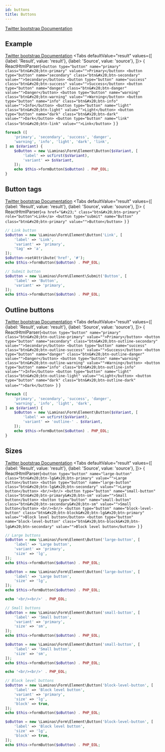 ```yaml
---
id: buttons
title: Buttons
---
```



[Twitter bootstrap Documentation](https://getbootstrap.com/docs/4.5/components/buttons/)
## Example
[Twitter bootstrap Documentation](https://getbootstrap.com/docs/4.5/components/buttons/#example)
<Tabs
    defaultValue="result"
    values={[
      {label: 'Result', value: 'result'},
      {label: 'Source', value: 'source'},
    ]}>
<TabItem value="result">{ ReactHtmlParser(`<button type="button" name="primary" class="btn&#x20;btn-primary" value="">Primary</button>
<button type="button" name="secondary" class="btn&#x20;btn-secondary" value="">Secondary</button>
<button type="button" name="success" class="btn&#x20;btn-success" value="">Success</button>
<button type="button" name="danger" class="btn&#x20;btn-danger" value="">Danger</button>
<button type="button" name="warning" class="btn&#x20;btn-warning" value="">Warning</button>
<button type="button" name="info" class="btn&#x20;btn-info" value="">Info</button>
<button type="button" name="light" class="btn&#x20;btn-light" value="">Light</button>
<button type="button" name="dark" class="btn&#x20;btn-dark" value="">Dark</button>
<button type="button" name="link" class="btn&#x20;btn-link" value="">Link</button>
`) }</TabItem>
<TabItem value="source">

```php
foreach ([
    'primary', 'secondary', 'success', 'danger',
    'warning', 'info', 'light', 'dark', 'link',
] as $sVariant) {
    $oButton = new \Laminas\Form\Element\Button($sVariant, [
        'label' => ucfirst($sVariant),
        'variant' => $sVariant,
    ]);
    echo $this->formButton($oButton) . PHP_EOL;
}
```

</TabItem>
</Tabs>

## Button tags
[Twitter bootstrap Documentation](https://getbootstrap.com/docs/4.5/components/buttons/#button-tags)
<Tabs
    defaultValue="result"
    values={[
      {label: 'Result', value: 'result'},
      {label: 'Source', value: 'source'},
    ]}>
<TabItem value="result">{ ReactHtmlParser(`<a href="&#x23;" class="btn&#x20;btn-primary" role="button">Link</a>
<button type="submit" name="Button" class="btn&#x20;btn-primary" value="">Button</button>
`) }</TabItem>
<TabItem value="source">

```php
// Link button
$oButton = new \Laminas\Form\Element\Button('Link', [
    'label' => 'Link',
    'variant' => 'primary',
    'tag' => 'a',
]);
$oButton->setAttribute('href', '#');
echo $this->formButton($oButton) . PHP_EOL;

// Submit button
$oButton = new \Laminas\Form\Element\Submit('Button', [
    'label' => 'Button',
    'variant' => 'primary',
]);
echo $this->formButton($oButton) . PHP_EOL;
```

</TabItem>
</Tabs>

## Outline buttons
[Twitter bootstrap Documentation](https://getbootstrap.com/docs/4.5/components/buttons/#outline-buttons)
<Tabs
    defaultValue="result"
    values={[
      {label: 'Result', value: 'result'},
      {label: 'Source', value: 'source'},
    ]}>
<TabItem value="result">{ ReactHtmlParser(`<button type="button" name="primary" class="btn&#x20;btn-outline-primary" value="">Primary</button>
<button type="button" name="secondary" class="btn&#x20;btn-outline-secondary" value="">Secondary</button>
<button type="button" name="success" class="btn&#x20;btn-outline-success" value="">Success</button>
<button type="button" name="danger" class="btn&#x20;btn-outline-danger" value="">Danger</button>
<button type="button" name="warning" class="btn&#x20;btn-outline-warning" value="">Warning</button>
<button type="button" name="info" class="btn&#x20;btn-outline-info" value="">Info</button>
<button type="button" name="light" class="btn&#x20;btn-outline-light" value="">Light</button>
<button type="button" name="dark" class="btn&#x20;btn-outline-dark" value="">Dark</button>
`) }</TabItem>
<TabItem value="source">

```php
foreach ([
    'primary', 'secondary', 'success', 'danger',
    'warning', 'info', 'light', 'dark',
] as $sVariant) {
    $oButton = new \Laminas\Form\Element\Button($sVariant, [
        'label' => ucfirst($sVariant),
        'variant' => 'outline-' . $sVariant,
    ]);
    echo $this->formButton($oButton) . PHP_EOL;
}
```

</TabItem>
</Tabs>

## Sizes
[Twitter bootstrap Documentation](https://getbootstrap.com/docs/4.5/components/buttons/#sizes)
<Tabs
    defaultValue="result"
    values={[
      {label: 'Result', value: 'result'},
      {label: 'Source', value: 'source'},
    ]}>
<TabItem value="result">{ ReactHtmlParser(`<button type="button" name="large-button" class="btn&#x20;btn-lg&#x20;btn-primary" value="">Large button</button>
<button type="button" name="large-button" class="btn&#x20;btn-lg&#x20;btn-secondary" value="">Large button</button>
<br/><br/>
<button type="button" name="small-button" class="btn&#x20;btn-primary&#x20;btn-sm" value="">Small button</button>
<button type="button" name="small-button" class="btn&#x20;btn-secondary&#x20;btn-sm" value="">Small button</button>
<br/><br/>
<button type="button" name="block-level-button" class="btn&#x20;btn-block&#x20;btn-lg&#x20;btn-primary" value="">Block level button</button>
<button type="button" name="block-level-button" class="btn&#x20;btn-block&#x20;btn-lg&#x20;btn-secondary" value="">Block level button</button>
`) }</TabItem>
<TabItem value="source">

```php
// Large buttons
$oButton = new \Laminas\Form\Element\Button('large-button', [
    'label' => 'Large button',
    'variant' => 'primary',
    'size' => 'lg',
]);
echo $this->formButton($oButton) . PHP_EOL;

$oButton = new \Laminas\Form\Element\Button('large-button', [
    'label' => 'Large button',
    'size' => 'lg',
]);
echo $this->formButton($oButton) . PHP_EOL;

echo '<br/><br/>' . PHP_EOL;

// Small buttons
$oButton = new \Laminas\Form\Element\Button('small-button', [
    'label' => 'Small button',
    'variant' => 'primary',
    'size' => 'sm',
]);
echo $this->formButton($oButton) . PHP_EOL;

$oButton = new \Laminas\Form\Element\Button('small-button', [
    'label' => 'Small button',
    'size' => 'sm',
]);
echo $this->formButton($oButton) . PHP_EOL;

echo '<br/><br/>' . PHP_EOL;

// Block level buttons
$oButton = new \Laminas\Form\Element\Button('block-level-button', [
    'label' => 'Block level button',
    'variant' => 'primary',
    'size' => 'lg',
    'block' => true,
]);
echo $this->formButton($oButton) . PHP_EOL;

$oButton = new \Laminas\Form\Element\Button('block-level-button', [
    'label' => 'Block level button',
    'size' => 'lg',
    'block' => true,
]);
echo $this->formButton($oButton) . PHP_EOL;
```

</TabItem>
</Tabs>

